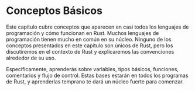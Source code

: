# Conceptos Básicos

Este capítulo cubre conceptos que aparecen en casi todos los lenguajes de programación y cómo funcionan en Rust. Muchos lenguajes de programación tienen mucho en común en su núcleo. Ninguno de los conceptos presentados en este capítulo son únicos de Rust, pero los discutiremos en el contexto de Rust y explicaremos las convenciones alrededor de su uso.

Específicamente, aprenderás sobre variables, tipos básicos, funciones, comentarios y flujo de control. Estas bases estarán en todos los programas de Rust, y aprenderlas temprano te dará un núcleo fuerte para comenzar.






